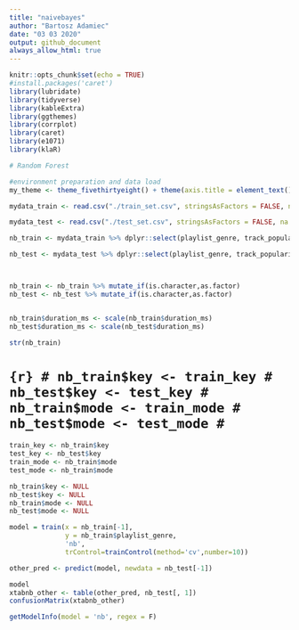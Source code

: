 ```yaml
---
title: "naivebayes"
author: "Bartosz Adamiec"
date: "03 03 2020"
output: github_document
always_allow_html: true
---
```


```r
knitr::opts_chunk$set(echo = TRUE)
#install.packages('caret')
library(lubridate)
library(tidyverse)
library(kableExtra)
library(ggthemes)
library(corrplot)
library(caret) 
library(e1071)
library(klaR)
```

```r
# Random Forest 

#environment preparation and data load
my_theme <- theme_fivethirtyeight() + theme(axis.title = element_text(), axis.title.x = element_text())

mydata_train <- read.csv("./train_set.csv", stringsAsFactors = FALSE, na.strings="")

mydata_test <- read.csv("./test_set.csv", stringsAsFactors = FALSE, na.strings="")

nb_train <- mydata_train %>% dplyr::select(playlist_genre, track_popularity, danceability, energy, key, loudness, mode, speechiness, acousticness, instrumentalness, liveness, valence, tempo, duration_ms)

nb_test <- mydata_test %>% dplyr::select(playlist_genre, track_popularity, danceability, energy, key, loudness, mode, speechiness, acousticness, instrumentalness, liveness, valence, tempo, duration_ms)



nb_train <- nb_train %>% mutate_if(is.character,as.factor)
nb_test <- nb_test %>% mutate_if(is.character,as.factor)


nb_train$duration_ms <- scale(nb_train$duration_ms)
nb_test$duration_ms <- scale(nb_test$duration_ms)

str(nb_train)
```

# ```{r}
# nb_train$key <- train_key
# nb_test$key <- test_key
# nb_train$mode <- train_mode
# nb_test$mode <- test_mode
# ```


```r
train_key <- nb_train$key
test_key <- nb_test$key
train_mode <- nb_train$mode
test_mode <- nb_train$mode

nb_train$key <- NULL
nb_test$key <- NULL
nb_train$mode <- NULL
nb_test$mode <- NULL
```


```r
model = train(x = nb_train[-1],
              y = nb_train$playlist_genre,
              'nb',
              trControl=trainControl(method='cv',number=10))
```

```r
other_pred <- predict(model, newdata = nb_test[-1])
```

```r
model
xtabnb_other <- table(other_pred, nb_test[, 1])
confusionMatrix(xtabnb_other)
```

```r
getModelInfo(model = 'nb', regex = F)
```

